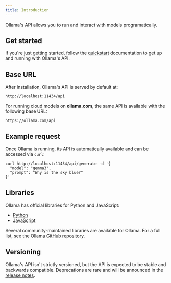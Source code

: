 ```yaml
---
title: Introduction
---
```


Ollama's API allows you to run and interact with models programatically.

## Get started

If you're just getting started, follow the [quickstart](/quickstart) documentation to get up and running with Ollama's API.

## Base URL

After installation, Ollama's API is served by default at:

```
http://localhost:11434/api
```

For running cloud models on **ollama.com**, the same API is available with the following base URL:

```
https://ollama.com/api
```

## Example request

Once Ollama is running, its API is automatically available and can be accessed via `curl`:

```shell
curl http://localhost:11434/api/generate -d '{
  "model": "gemma3",
  "prompt": "Why is the sky blue?"
}'
```

## Libraries

Ollama has official libraries for Python and JavaScript:

- [Python](https://github.com/ollama/ollama-python)
- [JavaScript](https://github.com/ollama/ollama-js)

Several community-maintained libraries are available for Ollama. For a full list, see the [Ollama GitHub repository](https://github.com/ollama/ollama?tab=readme-ov-file#libraries-1).

## Versioning

Ollama's API isn't strictly versioned, but the API is expected to be stable and backwards compatible. Deprecations are rare and will be announced in the [release notes](https://github.com/ollama/ollama/releases).
